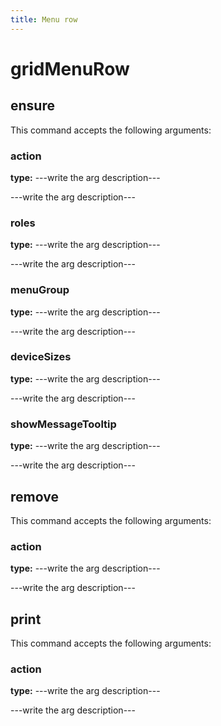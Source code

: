```yaml
---
title: Menu row
---
```


# gridMenuRow

## ensure

This command accepts the following arguments:

### action
**type:** ---write the arg description---

---write the arg description---

### roles
**type:** ---write the arg description---

---write the arg description---

### menuGroup
**type:** ---write the arg description---

---write the arg description---

### deviceSizes
**type:** ---write the arg description---

---write the arg description---

### showMessageTooltip
**type:** ---write the arg description---

---write the arg description---


## remove

This command accepts the following arguments:

### action
**type:** ---write the arg description---

---write the arg description---


## print

This command accepts the following arguments:

### action
**type:** ---write the arg description---

---write the arg description---


